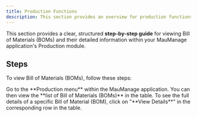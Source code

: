 ```yaml
---
title: Production Functions
description: This section provides an overview for production functions.
---
```


This section provides a clear, structured **step-by-step guide** for viewing Bill of Materials (BOMs) and their detailed information within your MauManage application's Production module.

## Steps

To view Bill of Materials (BOMs), follow these steps:

<Step>
  <StepItem title="Navigate to Production Menu">
    Go to the **Production menu** within the MauManage application.
  </StepItem>

  <StepItem title="View Bill of Material List">
    You can then view the **list of Bill of Materials (BOMs)** in the table.
  </StepItem>

  <StepItem title="View BOM Details">
    To see the full details of a specific Bill of Material (BOM), click on "**View Details**" in the corresponding row in the table.
  </StepItem>
</Step>